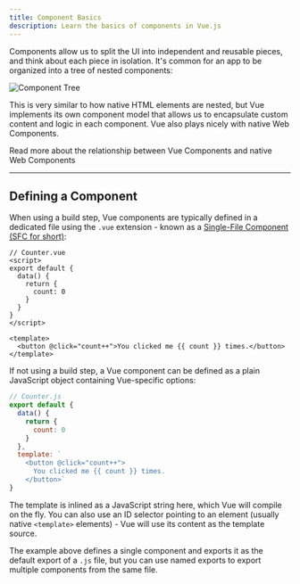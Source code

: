 ```yaml
---
title: Component Basics
description: Learn the basics of components in Vue.js
---
```



Components allow us to split the UI into independent and reusable pieces, and think about each piece in isolation. It's common for an app to be organized into a tree of nested components:

<img src="/component-basic/components.B1JZbf0_.png" alt="Component Tree" style="text-align: center;" />

This is very similar to how native HTML elements are nested, but Vue implements its own component model that allows us to encapsulate custom content and logic in each component. Vue also plays nicely with native Web Components. 

<LinkButton href="https://vuejs.org/guide/extras/web-components.html" icon="open-book" iconPlacement="start" variant="secondary">
Read more about the relationship between Vue Components and native Web Components
</LinkButton>

---

## Defining a Component

When using a build step, Vue components are typically defined in a dedicated file using the `.vue` extension - known as a [Single-File Component (SFC for short)](/scaling-up/sfc):

```vue
// Counter.vue
<script>
export default {
  data() {
    return {
      count: 0
    }
  }
}
</script>

<template>
  <button @click="count++">You clicked me {{ count }} times.</button>
</template>
```

If not using a build step, a Vue component can be defined as a plain JavaScript object containing Vue-specific options:

```js
// Counter.js
export default {
  data() {
    return {
      count: 0
    }
  },
  template: `
    <button @click="count++">
      You clicked me {{ count }} times.
    </button>`
}
```

The template is inlined as a JavaScript string here, which Vue will compile on the fly. You can also use an ID selector pointing to an element (usually native `<template>` elements) - Vue will use its content as the template source.

The example above defines a single component and exports it as the default export of a `.js` file, but you can use named exports to export multiple components from the same file.

